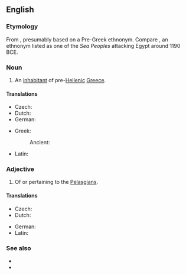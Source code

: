 ==English==
{{wikipedia}}

===Etymology===
From {{der|en|grc|Πελασγός|}} {{suffix|en||ian}}, presumably based on a Pre-Greek ethnonym. Compare {{cog|egy|pwrꜣsꜣtj}}, an ethnonym listed as one of the ''Sea Peoples'' attacking Egypt around 1190 BCE.

===Noun===
{{en-noun}}

# An [[inhabitant]] of pre-[[Hellenic]] [[Greece]].

====Translations====
{{trans-top|inhabitant of pre-Hellenic and proto-hellenic Greece}}
* Czech: {{t|cs|Pelasg|m}}
* Dutch: {{t|nl|Pelasgiër}}
* German: {{t|de|Pelasger}}
{{trans-mid}}
* Greek:
*: Ancient: {{t|grc|Πελασγός}}
* Latin: {{t|la|Pelasgus}}
{{trans-bottom}}

===Adjective===
{{en-adj}}

# Of or pertaining to the [[#Noun|Pelasgians]].

====Translations====
{{trans-top|pertaining to the Pelasgians}}
* Czech: {{t|cs|pelasgický}}
* Dutch: {{t|nl|Pelasgisch}}
{{trans-mid}}
* German: {{t|de|pelasgisch}}
* Latin: {{t|la|Pelasgus}}
{{trans-bottom}}

===See also===
* {{l|en|Hellene}}
* {{l|en|Hellas}}